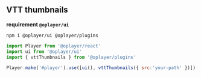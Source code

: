 ## VTT thumbnails

**requirement `@oplayer/ui`**

```shell
npm i @oplayer/ui @oplayer/plugins
```

```jsx
import Player from '@oplayer/react'
import ui from '@oplayer/ui'
import { vttThumbnails } from '@oplayer/plugins'

Player.make('#player').use([ui(), vttThumbnails({ src:'your-path' })]).create()
```
